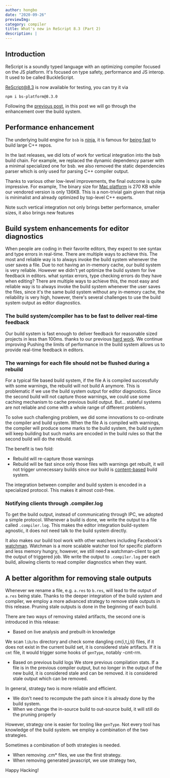 ```yaml
---
author: hongbo
date: "2020-09-26" 
previewImg:
category: compiler
title: What's new in ReScript 8.3 (Part 2)
description: |
---
```


## Introduction

ReScript is a soundly typed language with an optimizing compiler focused on the JS platform. 
It's focused on type safety, performance and JS interop. It used to be called BuckleScript.

[ReScript@8.3](https://www.npmjs.com/package/bs-platform/v/8.3.0) is now available for testing, you can try it via

```
npm i bs-platform@8.3.0
```

Following the [previous post](/blog/release-8-3-pt1), in this post we will go through 
the enhancement over the build system.

## Performance enhancement

The underlying build engine for `bsb` is [ninja](https://ninja-build.org/), it is famous for 
[being fast](https://www.aosabook.org/en/posa/ninja.html)
to build large C++ repos.

In the last releases, we did lots of work for vertical integration into the bsb build chain. 
For example, we replaced the dynamic dependency parser with a minimal specialized one for bsb.
we also removed the static dependencies parser which is only used for parsing C++ compiler output.

Thanks to various other low-level improvements, the final outcome is quite impressive.
For example, The binary size for [Mac platform](https://github.com/ninja-build/ninja/releases/tag/v1.10.1) is 270 KB
while our vendored version is only 136KB. This is a non-trivial gain given that ninja is minimalist and already 
optimized by top-level C++ experts.

Note such vertical integration not only brings better performance, smaller sizes, it also brings new features 

## Build system enhancements for editor diagnostics

When people are coding in their favorite editors, they expect to see syntax and type errors in real-time.
There are multiple ways to achieve this. The most and reliable way is to always invoke the build system whenever the user saves a file. Due to not having an in-memory cache, our build system is very reliable. However we didn't yet optimize the build system for live feedback in editors.
what syntax errors, type checking errors do they have when editing? There are multiple ways to achieve this, the most easy 
and reliable way is to always invoke the build system whenever the user saves the files, since it's the same build system 
without any in-memory cache, the reliability is very high, however, there's several challenges to use the build system output as editor diagnostics.

### The build system/compiler has to be fast to deliver real-time feedback

Our build system is fast enough to deliver feedback for reasonable sized projects in less than 100ms.
thanks to our previous [hard work](/blog/scalable). We continue improving 
Pushing the limits of performance in the build system allows us to provide real-time feedback in editors.

### The warnings for each file should not be flushed during a rebuild

For a typical file based build system, if the file A is compiled successfully with some warnings, the rebuild will not build A anymore.
This is problematic if we use the build system output for editor diagnostics. Since the second build will not capture those warnings, we 
could use some caching mechanism to cache previous build output. But… stateful systems are not reliable and come with a whole range of different problems.

To solve such challenging problem, we did some innovations to co-ordinate the compiler and build system. When the file A is compiled with warnings, 
the compiler will produce some marks to the build system, the build system will keep building but such marks are encoded in the build rules
so that the second build will do the rebuild.

The benefit is two fold:

- Rebuild will re-capture those warnings
- Rebuild will be fast since only those files with warnings get rebuilt, it will not trigger unnecessary builds since our build is [content-based](https://rescript-lang.org/blog/scalable) build system.

The integration between compiler and build system is encoded in a specialized protocol. This makes it almost cost-free.

### Notifying clients through .compiler.log

To get the build output, instead of communicating through IPC, we adopted a simple protocol. Whenever a build is done, we write the output to a file called `.compiler.log`.
This makes the editor integration build-system agnostic, it does not need talk to the build system directly.

It also makes our build tool work with other watchers including Facebook's [watchman](https://facebook.github.io/watchman/).
Watchman is  a more scalable watcher tool for specific platform and less memory hungry, however, we still need a watchman-client to get the output of triggered job.
We write the output to `.compiler.log` per each build, allowing clients to read compiler diagnostics when they want.

## A better algorithm for removing stale outputs

Whenever we rename a file, e.g. `a.res` to `b.res`, will lead to the output of `a.res` being stale. Thanks to the deeper integration of the build system and compiler, 
we employ a more advanced strategy to remove stale outputs in this release. Pruning stale outputs is done in the beginning of each build.

There are two ways of removing staled artifacts, the second one is introduced in this release:

- Based on live analysis and prebuilt-in knowledge

We scan `lib/bs` directory and check some dangling cm{i,t,j,ti} files, if it does not exist in 
the current build set, it is considered stale artifacts. If it is `cmt` file, it would trigger some hooks of `genType`, notably -cmt-rm. 

- Based on previous build logs
We store previous compilation stats.  If a file is in the previous compiler output, but no longer in the output of the new build, it is considered stale and can be removed.
it is considered stale output which can be removed.

In general, strategy two is more reliable and efficient.

- We don't need to recompute the path since it is already done by the build system.
- When we change the in-source build to out-source build, it will still do the pruning properly

However, strategy one is easier for tooling like `genType`. Not every tool has knowledge of the build system.
we employ a combination of the two strategies.

Sometimes a combination of both strategies is needed.
- When removing .cm* files, we use the first strategy.
- When removing generated javascript, we use strategy two,



Happy Hacking!
